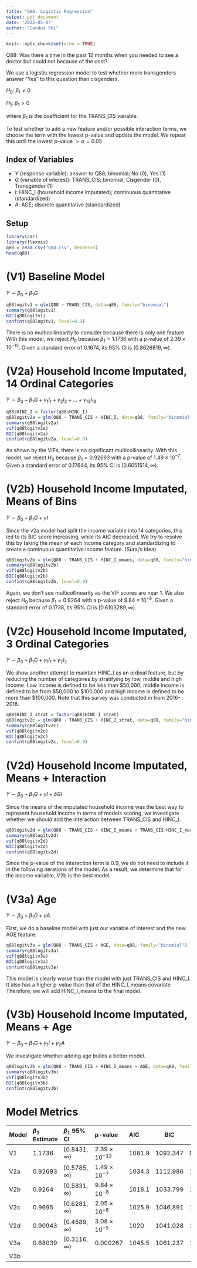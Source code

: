 ```yaml
---
title: "Q88: Logistic Regression"
output: pdf_document
date: '2023-05-07'
author: "Candus Shi"
---
```


```r
knitr::opts_chunk$set(echo = TRUE)
```

Q88: Was there a time in the past 12 months when you needed to see a doctor but could not because of the cost?

We use a logistic regression model to test whether more transgenders answer "Yes" to this question than cisgenders.

$H_0$: $\beta_1 \neq 0$

$H_1$: $\beta_1 > 0$

where $\beta_1$ is the coefficient for the TRANS_CIS variable. 

To test whether to add a new feature and/or possible interaction terms, we choose the term with the lowest p-value and update the model. We repeat this until the lowest p-value $> \alpha = 0.05$

## Index of Variables
- $Y$ (response variable): answer to Q88; binomial; No (0), Yes (1)
- $G$ (variable of interest): TRANS_CIS; binomial; Cisgender (0), Transgender (1)
- $I$: HINC_I (household income imputated); continuous quantitative (standardized)
- $A$: AGE; discrete quantitative (standardized)

## Setup
```r
library(car)
library(flexmix)
q88 = read.csv("q88.csv", header=T)
head(q88)
```

\newpage
# (V1) Baseline Model
$Y \sim \beta_0 + \beta_1 G$

```r
q88logitv1 = glm(Q88 ~ TRANS_CIS, data=q88, family="binomial")
summary(q88logitv1)
BIC(q88logitv1)
confint(q88logitv1, level=0.9)
```

There is no multicollinearity to consider because there is only one feature. With this model, we reject $H_0$ because $\beta_1 = 1.1736$ with a p-value of $2.39 \times 10^{-12}$. Given a standard error of $0.1674$, its 95% CI is $[0.8626819, \infty)$.

\newpage
# (V2a) Household Income Imputated, 14 Ordinal Categories
$Y \sim \beta_0 + \beta_1 G + \gamma_1 I_1 + \gamma_2 I_2 + ... + \gamma_{13} I_{13}$

```r
q88$HINC_I = factor(q88$HINC_I)
q88logitv2a = glm(Q88 ~ TRANS_CIS + HINC_I, data=q88, family="binomial")
summary(q88logitv2a)
vif(q88logitv2a)
BIC(q88logitv2a)
confint(q88logitv2a, level=0.9)
```

As shown by the VIFs, there is no significant multicollinearity. With this model, we reject $H_0$ because $\beta_1 = 0.92693$ with a p-value of $1.49 \times 10^{-7}$. Given a standard error of $0.17644$, its 95% CI is $[0.6051514, \infty)$.

\newpage
# (V2b) Household Income Imputated, Means of Bins
$Y \sim \beta_0 + \beta_1 G + \gamma I$

Since the v2a model had split the income variable into 14 categories, this led to its BIC score increasing, while its AIC decreased. We try to resolve this by taking the mean of each income category and standardizing to create a continuous quantitative income feature. (Suraj's idea)

```r
q88logitv2b = glm(Q88 ~ TRANS_CIS + HINC_I_means, data=q88, family="binomial")
summary(q88logitv2b)
vif(q88logitv2b)
BIC(q88logitv2b)
confint(q88logitv2b, level=0.9)
```

Again, we don't see multicollinearity as the VIF scores are near 1. We also reject $H_0$ because $\beta_1 = 0.9264$ with a p-value of $9.84 \times 10^{-8}$. Given a standard error of $0.1738$, its 95% CI is $[0.6103289, \infty)$.

\newpage
# (V2c) Household Income Imputated, 3 Ordinal Categories
$Y \sim \beta_0 + \beta_1 G + \gamma_1 I_1 + \gamma_2 I_2$

We show another attempt to maintain HINC_I as an ordinal feature, but by reducing the number of categories by stratifying by low, middle and high income. Low income is defined to be less than \$50,000; middle income is defined to be from \$50,000 to \$100,000 and high income is defined to be more than \$100,000. Note that this survey was conducted in from 2016-2018.

```r
q88$HINC_I_strat = factor(q88$HINC_I_strat)
q88logitv2c = glm(Q88 ~ TRANS_CIS + HINC_I_strat, data=q88, family="binomial")
summary(q88logitv2c)
vif(q88logitv2c)
BIC(q88logitv2c)
confint(q88logitv2c, level=0.9)
```

\newpage
# (V2d) Household Income Imputated, Means + Interaction
$Y \sim \beta_0 + \beta_1 G + \gamma I + \delta GI$

Since the means of the imputated household income was the best way to represent household income in terms of models scoring, we investigate whether we should add the interaction between TRANS_CIS and HINC_I. 

```r
q88logitv2d = glm(Q88 ~ TRANS_CIS + HINC_I_means + TRANS_CIS:HINC_I_means, data=q88, family="binomial")
summary(q88logitv2d)
vif(q88logitv2d)
BIC(q88logitv2d)
confint(q88logitv2d)
```

Since the p-value of the interaction term is 0.9, we do not need to include it in the following iterations of the model. As a result, we determine that for the income variable, V2b is the best model. 

\newpage
# (V3a) Age
$Y \sim \beta_0 + \beta_1 G + \gamma A$

First, we do a baseline model with just our variable of interest and the new AGE feature.

```r
q88logitv3a = glm(Q88 ~ TRANS_CIS + AGE, data=q88, family="binomial")
summary(q88logitv3a)
vif(q88logitv3a)
BIC(q88logitv3a)
confint(q88logitv3a)
```

This model is clearly worse than the model with just TRANS_CIS and HINC_I. It also has a higher p-value than that of the HINC_I_means covariate Therefore, we will add HINC_I_means to the final model. 

\newpage
# (V3b) Household Income Imputated, Means + Age
$Y \sim \beta_0 + \beta_1 G + \gamma_1 I + \gamma_2 A$

We investigate whether adding age builds a better model. 

```r
q88logitv3b = glm(Q88 ~ TRANS_CIS + HINC_I_means + AGE, data=q88, family="binomial")
summary(q88logitv3b)
vif(q88logitv3b)
BIC(q88logitv3b)
confint(q88logitv3b)
```


\newpage
# Model Metrics
| Model | $\beta_1$ Estimate | $\beta_1$ 95% CI     | p-value                | AIC      | BIC      | Highest VIF |
| :---- | :-----             | :-----               | :--------              | :----    | -----    | -----       |
| V1    | 1.1736             | $[0.8431, \infty)$   | $2.39 \times 10^{-12}$ | 1081.9   | 1092.347 | N/A         |
| V2a   | 0.92693            | $[0.5785, \infty)$   | $1.49 \times 10^{-7}$  | 1034.3   | 1112.986 | 1.038895    |
| V2b   | 0.9264             | $[0.5831, \infty)$   | $9.84 \times 10^{-8}$  | 1018.1   | 1033.799 | 1.01758     |
| V2c   | 0.9695             | $[0.6281, \infty)$   | $2.05 \times 10^{-8}$  | 1025.9   | 1046.891 | 1.011777    |
| V2d   | 0.90943            | $[0.4589, \infty)$   | $3.08 \times 10^{-5}$  | 1020     | 1041.028 | 1.638341    |
| V3a   | 0.68039            | $[0.3116, \infty)$   | $0.000267$             | 1045.5   | 1061.237 | 1.195264    |
| V3b   | 
